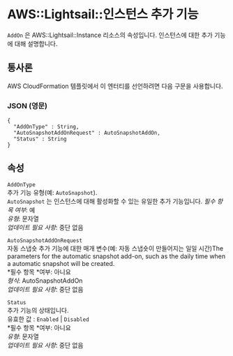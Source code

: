# AWS::Lightsail::인스턴스 추가 기능

`AddOn` 은 AWS::Lightsail::Instance 리소스의 속성입니다. 인스턴스에 대한 추가 기능에 대해 설명합니다.

## 통사론

AWS CloudFormation 템플릿에서 이 엔터티를 선언하려면 다음 구문을 사용합니다.

### JSON (영문)

```
{
  "AddOnType" : String,
  "AutoSnapshotAddOnRequest" : AutoSnapshotAddOn,
  "Status" : String
}
```

## 속성

`AddOnType`  
추가 기능 유형(예: `AutoSnapshot`).  
`AutoSnapshot` 는 인스턴스에 대해 활성화할 수 있는 유일한 추가 기능입니다.
_필수 항목 여부_: 예  
_유형_: 문자열  
_업데이트 필요 사항_: 중단 없음

`AutoSnapshotAddOnRequest`  
자동 스냅숏 추가 기능에 대한 매개 변수(예: 자동 스냅숏이 만들어지는 일일 시간)The parameters for the automatic snapshot add-on, such as the daily time when a automatic snapshot will be created.  
*필수 항목 *여부: 아니요  
_형식_: AutoSnapshotAddOn  
_업데이트 필요 사항_: 중단 없음

`Status`  
추가 기능의 상태입니다.  
유효한 값 : `Enabled` | `Disabled`  
*필수 항목 *여부: 아니요  
_유형_: 문자열  
_업데이트 필요 사항_: 중단 없음
